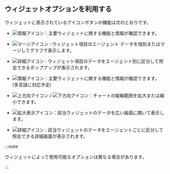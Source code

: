 ## ウィジェットオプションを利用する

ウィジェットに表示されているアイコンボタンの機能は次のとおりです。

<InDoc product="java,php,python,nodejs,dotent,golang">

- ![情報アイコン](/img/ic-info-circle.svg)：主要ウィジェットに関する機能と情報が確認できます。

- ![マージアイコン](/img/ico-data-merge.svg)<Cmdname sid="TLT06734" className="uitext" /> : ウィジェット項目のエージェント データを個別またはマージしてグラフで表示します。

- ![詳細アイコン](/img/ico-detail.svg)<Cmdname sid="detail" className="uitext" /> : ウィジェット項目のデータをエージェント別に区分して照会できるポップアップが表示されます。

</InDoc>

<InDoc product="postgresql,mysql,redis,mongodb">

- ![情報アイコン](/img/ic-info-circle.svg)：主要ウィジェットに関する機能と情報が確認できます。 (多言語に対応予定)

- ![上方向アイコン](/img/up-arrow.svg) / ![下方向アイコン](/img/down-arrow.svg)：チャートの縦軸範囲を拡大または縮小できます。

- ![拡大表示アイコン](/img/ic-fullscreen.svg)：該当ウィジェットのデータを広い画面に開いて表示します。

- ![詳細アイコン](/img/ico-detail.svg) : 該当ウィジェットのデータをエージェントごとに区分して照会できる詳細画面が表示されます。

</InDoc>

:::note

ウィジェットによって使用可能なオプションは異なる場合があります。

:::
